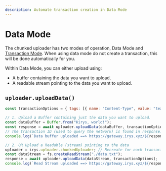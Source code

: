 ```yaml
---
description: Automate transaction creation in Data Mode
---
```


# Data Mode

The chunked uploader has two modes of operation, Data Mode and [Transaction Mode](/build/d/sdk/chunked-uploader/transaction-mode). When using data mode do not create a transaction, this will be done automatically for you.

Within Data Mode, you can either upload using:

- A buffer containing the data you want to upload.
- A readable stream pointing to the data you want to upload.

## `uploader.uploadData()`

```js
const transactionOptions = { tags: [{ name: "Content-Type", value: "text/plain" }] };

// 1. Upload a Buffer containing just the data you want to upload.
const dataBuffer = Buffer.from("Hirys, world!");
const response = await uploader.uploadData(dataBuffer, transactionOptions);
// The transaction ID (used to query the network) is found in response.data.id
console.log(`Data buffer uploaded ==> https://gateway.irys.xyz/${response.data.id}`);

// 2. OR Upload a Readable (stream) pointing to the data
uploader = irys.uploader.chunkedUploader; // Recreate for each transaction
const dataStream = fs.createReadStream("./data.txt");
response = await uploader.uploadData(dataStream, transactionOptions);
console.log(`Read Stream uploaded ==> https://gateway.irys.xyz/${response.data.id}`);
```
